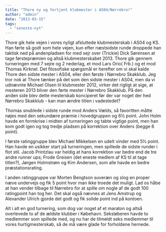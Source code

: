 ```yaml
---
title: "Thore ny og fortjent klubmester i AS04/Nørrebro!"
author: "admin"
date: "2013-03-15"
tags: 
  - "seneste-nyt"
---
```


Thore gik hele vejen i vores nyligt afsluttede klubmesterskab i AS04 og KS. Han førte så godt som hele vejen, kun efter næstsidste runde droppede han taktisk ned på andenpladsen for med sejr over (Trickie) Dick Sørensen at tage førstepræmien og altså klubmesterskabet 2013. Thore gik gennem turneringen med 7 sejre og 2 nederlag, et mod Lars Orio( Frb.) og et mod Thomas Kirknel. Det filosofiske spørgsmål er herefter om vi skal kalde Thore den sidste mester i AS04, eller den første i Nørrebro Skakklub. Jeg tror nok at Thore tænker på det som den sidste mester i AS04, men da vi udnævnte Michael Olsen til klubmester 2012, virker det rigtigt at sige, at mesteren 2013 bliver den førte mester i Nørrebro Skakklub. På den anden side blev dette mesterskab konciperet før der var noget der hed Nørrebro Skakklub - kan man ændre titlen i vadestedet?

Thomas snublede i sidste runde mod Anders Vælds, så favoritten måtte nøjes med den sekundære præmie i hovedgruppen og 6½ point. John Holm havde en formkrise i midten af turneringen og tabte vigtige point, men han kom godt igen og tog tredje pladsen på korrektion over Anders (begge 6 point).

I første ratinggruppe blev Michael Mikkelsen en udelt vinder med 5½ point. Han havde en usikker start på turneringen, men spillede de sidste runder i flot stil. Jacob Printzlau var heldig at hans korrektion var bedre end de tre andre runner ups; Frode Greisen (det eneste medlem af KS til at tage titlen?), Jørgen Holmstrøm og Kim Andersen, som alle havde en bedre præstationsrating.

I anden ratinggruppe var Morten Bengtson suveræn og slog en proper næve undervejs og fik 5 point hvor man ikke troede det muligt. Lad os håbe at han vender tilbage til Nørrebro for at spille om nogle af de godt 100 ratingpoint han tog her. Det skal også nævnes at Jens Amstrup og Alexander Ulrich gjorde det godt og fik solide point ind på kontoen.

Alt i alt en god turnering, som dog var noget af et maraton og altså overlevede to af de ældste klubber i Købehavn. Seksløberen havde to medlemmer som spillede med, og nu har de tilmeldt seks medlemmer til vores hurtigmesterskab, så de må være glade for forholdene hernede.
